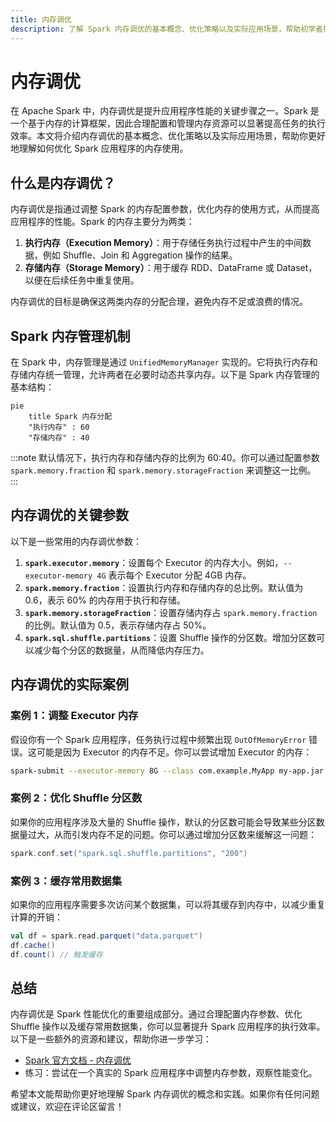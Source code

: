 ```yaml
---
title: 内存调优
description: 了解 Spark 内存调优的基本概念、优化策略以及实际应用场景，帮助初学者提升 Spark 应用程序的性能。
---
```


# 内存调优

在 Apache Spark 中，内存调优是提升应用程序性能的关键步骤之一。Spark 是一个基于内存的计算框架，因此合理配置和管理内存资源可以显著提高任务的执行效率。本文将介绍内存调优的基本概念、优化策略以及实际应用场景，帮助你更好地理解如何优化 Spark 应用程序的内存使用。

## 什么是内存调优？

内存调优是指通过调整 Spark 的内存配置参数，优化内存的使用方式，从而提高应用程序的性能。Spark 的内存主要分为两类：

1. **执行内存（Execution Memory）**：用于存储任务执行过程中产生的中间数据，例如 Shuffle、Join 和 Aggregation 操作的结果。
2. **存储内存（Storage Memory）**：用于缓存 RDD、DataFrame 或 Dataset，以便在后续任务中重复使用。

内存调优的目标是确保这两类内存的分配合理，避免内存不足或浪费的情况。

## Spark 内存管理机制

在 Spark 中，内存管理是通过 `UnifiedMemoryManager` 实现的。它将执行内存和存储内存统一管理，允许两者在必要时动态共享内存。以下是 Spark 内存管理的基本结构：

```mermaid
pie
    title Spark 内存分配
    "执行内存" : 60
    "存储内存" : 40
```

:::note
默认情况下，执行内存和存储内存的比例为 60:40。你可以通过配置参数 `spark.memory.fraction` 和 `spark.memory.storageFraction` 来调整这一比例。
:::

## 内存调优的关键参数

以下是一些常用的内存调优参数：

1. **`spark.executor.memory`**：设置每个 Executor 的内存大小。例如，`--executor-memory 4G` 表示每个 Executor 分配 4GB 内存。
2. **`spark.memory.fraction`**：设置执行内存和存储内存的总比例。默认值为 0.6，表示 60% 的内存用于执行和存储。
3. **`spark.memory.storageFraction`**：设置存储内存占 `spark.memory.fraction` 的比例。默认值为 0.5，表示存储内存占 50%。
4. **`spark.sql.shuffle.partitions`**：设置 Shuffle 操作的分区数。增加分区数可以减少每个分区的数据量，从而降低内存压力。

## 内存调优的实际案例

### 案例 1：调整 Executor 内存

假设你有一个 Spark 应用程序，任务执行过程中频繁出现 `OutOfMemoryError` 错误。这可能是因为 Executor 的内存不足。你可以尝试增加 Executor 的内存：

```bash
spark-submit --executor-memory 8G --class com.example.MyApp my-app.jar
```

### 案例 2：优化 Shuffle 分区数

如果你的应用程序涉及大量的 Shuffle 操作，默认的分区数可能会导致某些分区数据量过大，从而引发内存不足的问题。你可以通过增加分区数来缓解这一问题：

```scala
spark.conf.set("spark.sql.shuffle.partitions", "200")
```

### 案例 3：缓存常用数据集

如果你的应用程序需要多次访问某个数据集，可以将其缓存到内存中，以减少重复计算的开销：

```scala
val df = spark.read.parquet("data.parquet")
df.cache()
df.count() // 触发缓存
```

## 总结

内存调优是 Spark 性能优化的重要组成部分。通过合理配置内存参数、优化 Shuffle 操作以及缓存常用数据集，你可以显著提升 Spark 应用程序的执行效率。以下是一些额外的资源和建议，帮助你进一步学习：

- [Spark 官方文档 - 内存调优](https://spark.apache.org/docs/latest/tuning.html#memory-tuning)
- 练习：尝试在一个真实的 Spark 应用程序中调整内存参数，观察性能变化。

希望本文能帮助你更好地理解 Spark 内存调优的概念和实践。如果你有任何问题或建议，欢迎在评论区留言！